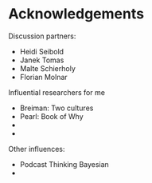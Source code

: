 # Acknowledgements



Discussion partners:

* Heidi Seibold
* Janek Tomas
* Malte Schierholy
* Florian Molnar



Influential researchers for me

* Breiman: Two cultures
* Pearl: Book of Why
* 
*

Other influences:

* Podcast Thinking Bayesian
*
